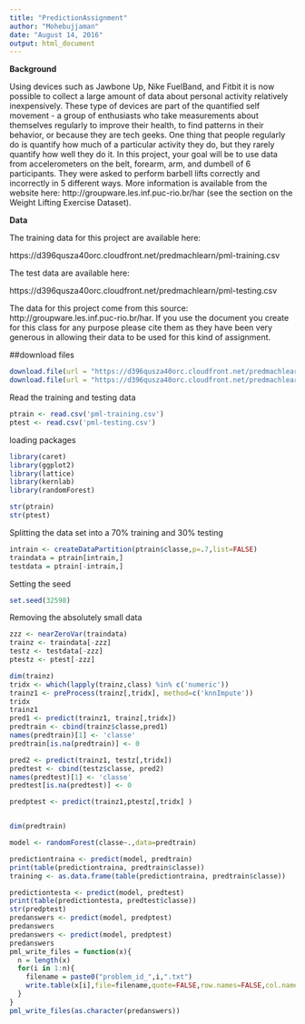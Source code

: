 ---
title: "PredictionAssignment"
author: "Mohebujjaman"
date: "August 14, 2016"
output: html_document
---

**Background**

Using devices such as Jawbone Up, Nike FuelBand, and Fitbit it is now possible to collect a large amount of data about personal activity relatively inexpensively. These type of devices are part of the quantified self movement - a group of enthusiasts who take measurements about themselves regularly to improve their health, to find patterns in their behavior, or because they are tech geeks. One thing that people regularly do is quantify how much of a particular activity they do, but they rarely quantify how well they do it. In this project, your goal will be to use data from accelerometers on the belt, forearm, arm, and dumbell of 6 participants. They were asked to perform barbell lifts correctly and incorrectly in 5 different ways. More information is available from the website here: http://groupware.les.inf.puc-rio.br/har (see the section on the Weight Lifting Exercise Dataset).

**Data**

The training data for this project are available here:

https://d396qusza40orc.cloudfront.net/predmachlearn/pml-training.csv

The test data are available here:

https://d396qusza40orc.cloudfront.net/predmachlearn/pml-testing.csv


The data for this project come from this source: http://groupware.les.inf.puc-rio.br/har. If you use the document you create for this class for any purpose please cite them as they have been very generous in allowing their data to be used for this kind of assignment.

##download files


```{r}
download.file(url = "https://d396qusza40orc.cloudfront.net/predmachlearn/pml-training.csv", destfile = "pml-training.csv")
download.file(url = "https://d396qusza40orc.cloudfront.net/predmachlearn/pml-testing.csv", destfile = "pml-testing.csv")

```
Read the training and testing data

```{r}
ptrain <- read.csv('pml-training.csv')
ptest <- read.csv('pml-testing.csv')
```

loading packages
```{r}
library(caret)
library(ggplot2)
library(lattice)
library(kernlab)
library(randomForest)
```
```{r}
str(ptrain)
str(ptest)
```
Splitting the data set into a 70% training and 30% testing

```{r}
intrain <- createDataPartition(ptrain$classe,p=.7,list=FALSE)
traindata = ptrain[intrain,]
testdata = ptrain[-intrain,]
```
Setting the seed
```{r}
set.seed(32598)
```
Removing the absolutely small data
```{r}
zzz <- nearZeroVar(traindata)
trainz <- traindata[-zzz]
testz <- testdata[-zzz]
ptestz <- ptest[-zzz]

dim(trainz)
tridx <- which(lapply(trainz,class) %in% c('numeric'))
trainz1 <- preProcess(trainz[,tridx], method=c('knnImpute'))
tridx
trainz1
pred1 <- predict(trainz1, trainz[,tridx])
predtrain <- cbind(trainz$classe,pred1)
names(predtrain)[1] <- 'classe'
predtrain[is.na(predtrain)] <- 0

pred2 <- predict(trainz1, testz[,tridx])
predtest <- cbind(testz$classe, pred2)
names(predtest)[1] <- 'classe'
predtest[is.na(predtest)] <- 0

predptest <- predict(trainz1,ptestz[,tridx] )


dim(predtrain)

model <- randomForest(classe~.,data=predtrain)

predictiontraina <- predict(model, predtrain) 
print(table(predictiontraina, predtrain$classe))
training <- as.data.frame(table(predictiontraina, predtrain$classe))

predictiontesta <- predict(model, predtest) 
print(table(predictiontesta, predtest$classe))
str(predptest)
predanswers <- predict(model, predptest) 
predanswers
predanswers <- predict(model, predptest) 
predanswers
pml_write_files = function(x){
  n = length(x)
  for(i in 1:n){
    filename = paste0("problem_id_",i,".txt")
    write.table(x[i],file=filename,quote=FALSE,row.names=FALSE,col.names=FALSE)
  }
}
pml_write_files(as.character(predanswers))

```


